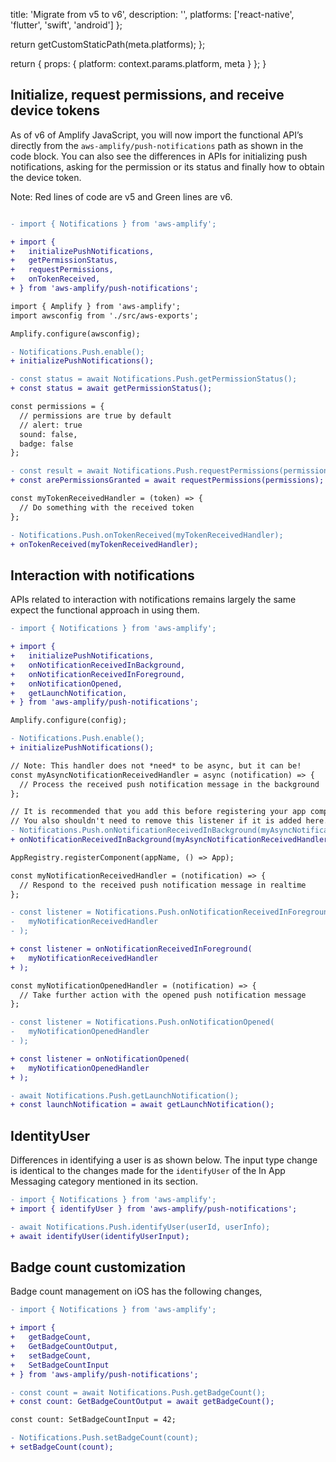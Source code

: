 
  title: 'Migrate from v5 to v6',
  description: '',
  platforms: ['react-native', 'flutter', 'swift', 'android']
};

  return getCustomStaticPath(meta.platforms);
};

  return {
    props: {
      platform: context.params.platform,
      meta
    }
  };
}

## Initialize, request permissions, and receive device tokens

As of v6 of Amplify JavaScript, you will now import the functional API’s directly from the `aws-amplify/push-notifications` path as shown in the code block. You can also see the differences in APIs for initializing push notifications, asking for the permission or its status and finally how to obtain the device token. 

Note: Red lines of code are v5 and Green lines are v6.

```diff

- import { Notifications } from 'aws-amplify';

+ import {
+   initializePushNotifications,
+   getPermissionStatus,
+   requestPermissions,
+   onTokenReceived,
+ } from 'aws-amplify/push-notifications';

import { Amplify } from 'aws-amplify';
import awsconfig from './src/aws-exports';

Amplify.configure(awsconfig);

- Notifications.Push.enable();
+ initializePushNotifications();

- const status = await Notifications.Push.getPermissionStatus();
+ const status = await getPermissionStatus();

const permissions = {
  // permissions are true by default
  // alert: true
  sound: false,
  badge: false
};

- const result = await Notifications.Push.requestPermissions(permissions);
+ const arePermissionsGranted = await requestPermissions(permissions);

const myTokenReceivedHandler = (token) => {
  // Do something with the received token
};

- Notifications.Push.onTokenReceived(myTokenReceivedHandler);
+ onTokenReceived(myTokenReceivedHandler);

```

## Interaction with notifications
APIs related to interaction with notifications remains largely the same expect the functional approach in using them.

```diff
- import { Notifications } from 'aws-amplify';

+ import {
+   initializePushNotifications,
+   onNotificationReceivedInBackground,
+   onNotificationReceivedInForeground,
+   onNotificationOpened,
+   getLaunchNotification,
+ } from 'aws-amplify/push-notifications';

Amplify.configure(config);

- Notifications.Push.enable();
+ initializePushNotifications();

// Note: This handler does not *need* to be async, but it can be!
const myAsyncNotificationReceivedHandler = async (notification) => {
  // Process the received push notification message in the background
};

// It is recommended that you add this before registering your app component.
// You also shouldn't need to remove this listener if it is added here.
- Notifications.Push.onNotificationReceivedInBackground(myAsyncNotificationReceivedHandler);
+ onNotificationReceivedInBackground(myAsyncNotificationReceivedHandler);

AppRegistry.registerComponent(appName, () => App);

const myNotificationReceivedHandler = (notification) => {
  // Respond to the received push notification message in realtime
};

- const listener = Notifications.Push.onNotificationReceivedInForeground(
-   myNotificationReceivedHandler
- );

+ const listener = onNotificationReceivedInForeground(
+   myNotificationReceivedHandler
+ );

const myNotificationOpenedHandler = (notification) => {
  // Take further action with the opened push notification message
};

- const listener = Notifications.Push.onNotificationOpened(
-   myNotificationOpenedHandler
- );

+ const listener = onNotificationOpened(
+   myNotificationOpenedHandler
+ );

- await Notifications.Push.getLaunchNotification();
+ const launchNotification = await getLaunchNotification();

```
## IdentityUser

Differences in identifying a user is as shown below. The input type change is identical to the changes made for the `identifyUser` of the In App Messaging category mentioned in its section.

```diff
- import { Notifications } from 'aws-amplify';
+ import { identifyUser } from 'aws-amplify/push-notifications';

- await Notifications.Push.identifyUser(userId, userInfo);
+ await identifyUser(identifyUserInput);
```

## Badge count customization
Badge count management on iOS has the following changes, 
```diff
- import { Notifications } from 'aws-amplify';

+ import {
+   getBadgeCount,
+   GetBadgeCountOutput,
+   setBadgeCount,
+   SetBadgeCountInput
+ } from 'aws-amplify/push-notifications';

- const count = await Notifications.Push.getBadgeCount();
+ const count: GetBadgeCountOutput = await getBadgeCount();

const count: SetBadgeCountInput = 42;

- Notifications.Push.setBadgeCount(count);
+ setBadgeCount(count);

```
